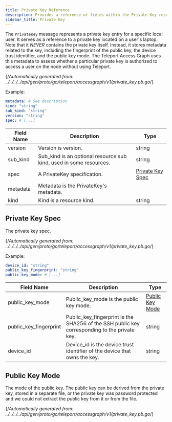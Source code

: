 ```yaml
---
title: Private Key Reference
description: Provides a reference of fields within the Private Key resource, which you can manage with tctl.
sidebar_title: Private Key
---
```


The `PrivateKey` message represents a private key entry for a specific local user. It serves as a reference to a private key located on a user's laptop. Note that it *NEVER* contains the private key itself. Instead, it stores metadata related to the key, including the fingerprint of the public key, the device trust identifier, and the public key mode. The Teleport Access Graph uses this metadata to assess whether a particular private key is authorized to access a user on the node without using Teleport.

{/*Automatically generated from: ../../../../api/gen/proto/go/teleport/accessgraph/v1/private_key.pb.go*/}

Example:

```yaml
metadata: # See description
kind: "string"
sub_kind: "string"
version: "string"
spec: # [...]
```
|Field Name|Description|Type|
|---|---|---|
|version|Version is version.|string|
|sub_kind|Sub_kind is an optional resource sub kind, used in some resources.|string|
|spec|A PrivateKey specification.|[Private Key Spec](#private-key-spec)|
|metadata|Metadata is the PrivateKey's metadata.||
|kind|Kind is a resource kind.|string|

## Private Key Spec

The private key spec.

{/*Automatically generated from: ../../../../api/gen/proto/go/teleport/accessgraph/v1/private_key.pb.go*/}

Example:

```yaml
device_id: "string"
public_key_fingerprint: "string"
public_key_mode: # [...]
```

|Field Name|Description|Type|
|---|---|---|
|public_key_mode|Public_key_mode is the public key mode.|[Public Key Mode](#public-key-mode)|
|public_key_fingerprint|Public_key_fingerprint is the SHA256 of the SSH public key corresponding to the private key.|string|
|device_id|Device_id is the device trust identifier of the device that owns the key.|string|

## Public Key Mode

The mode of the public key. The public key can be derived from the private key, stored in a separate file, or the private key was password protected and we could not extract the public key from it or from the file.

{/*Automatically generated from: ../../../../api/gen/proto/go/teleport/accessgraph/v1/private_key.pb.go*/}

